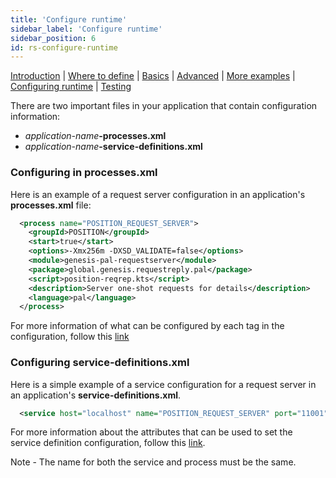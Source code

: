 ```yaml
---
title: 'Configure runtime'
sidebar_label: 'Configure runtime'
sidebar_position: 6
id: rs-configure-runtime
---
```



[Introduction](/creating-applications/defining-your-application/user-interface/request-servers/request-servers/)  | [Where to define](/creating-applications/defining-your-application/user-interface/request-servers/rs-where-to-define/) | [Basics](/creating-applications/defining-your-application/user-interface/request-servers/rs-technical-details/) |  [Advanced](/creating-applications/defining-your-application/user-interface/request-servers/rs-advanced-technical-details/) | [More examples](/creating-applications/defining-your-application/user-interface/request-servers/rs-more-examples/) | [Configuring runtime](/creating-applications/defining-your-application/user-interface/request-servers/rs-configure-runtime/) | [Testing](/creating-applications/defining-your-application/user-interface/request-servers/rs-testing/)


There are two important files in your application that contain configuration information: 
- _application-name_**-processes.xml**
- _application-name_**-service-definitions.xml**



### Configuring in processes.xml
Here is an example of a request server configuration in an application's **processes.xml** file:


```xml
  <process name="POSITION_REQUEST_SERVER">
    <groupId>POSITION</groupId>
    <start>true</start>
    <options>-Xmx256m -DXSD_VALIDATE=false</options>
    <module>genesis-pal-requestserver</module>
    <package>global.genesis.requestreply.pal</package>
    <script>position-reqrep.kts</script>
    <description>Server one-shot requests for details</description>
    <language>pal</language>
  </process>
```

For more information of what can be configured by each tag in the configuration, follow this [link](/creating-applications/configure-runtime/processes-xml)

### Configuring service-definitions.xml

Here is a simple example of a service configuration for a request server in an application's **service-definitions.xml**.

```xml
  <service host="localhost" name="POSITION_REQUEST_SERVER" port="11001"/>
```

For more information about the attributes that can be used to set the service definition configuration, follow this [link](/creating-applications/configure-runtime/service-definitions).

Note - The name for both the service and process must be the same.
